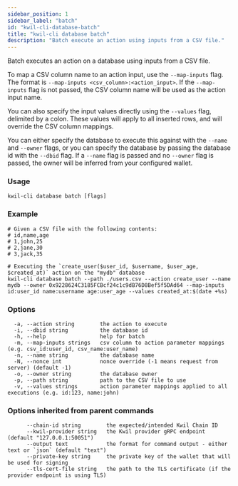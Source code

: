 ```yaml
---
sidebar_position: 1
sidebar_label: "batch"
id: "kwil-cli-database-batch"
title: "kwil-cli database batch"
description: "Batch execute an action using inputs from a CSV file."
---
```


Batch executes an action on a database using inputs from a CSV file.

To map a CSV column name to an action input, use the `--map-inputs` flag.
The format is `--map-inputs <csv_column>:<action_input>`.  If the `--map-inputs` flag is not passed,
the CSV column name will be used as the action input name.
	
You can also specify the input values directly using the `--values` flag, delimited by a colon.
These values will apply to all inserted rows, and will override the CSV column mappings.

You can either specify the database to execute this against with the `--name` and `--owner` 
flags, or you can specify the database by passing the database id with the `--dbid` flag.  If a `--name`
flag is passed and no `--owner` flag is passed, the owner will be inferred from your configured wallet.

### Usage

```
kwil-cli database batch [flags]
```

### Example

```
# Given a CSV file with the following contents:
# id,name,age
# 1,john,25
# 2,jane,30
# 3,jack,35

# Executing the `create_user($user_id, $username, $user_age, $created_at)` action on the "mydb" database
kwil-cli database batch --path ./users.csv --action create_user --name mydb --owner 0x9228624C3185FCBcf24c1c9dB76D8Bef5f5DAd64 --map-inputs id:user_id name:username age:user_age --values created_at:$(date +%s)
```

### Options

```
  -a, --action string        the action to execute
  -i, --dbid string          the database id
  -h, --help                 help for batch
  -m, --map-inputs strings   csv column to action parameter mappings (e.g. csv_id:user_id, csv_name:user_name)
  -n, --name string          the database name
  -N, --nonce int            nonce override (-1 means request from server) (default -1)
  -o, --owner string         the database owner
  -p, --path string          path to the CSV file to use
  -v, --values strings       action parameter mappings applied to all executions (e.g. id:123, name:john)
```

### Options inherited from parent commands

```
      --chain-id string        the expected/intended Kwil Chain ID
      --kwil-provider string   the Kwil provider gRPC endpoint (default "127.0.0.1:50051")
      --output text            the format for command output - either text or `json` (default "text")
      --private-key string     the private key of the wallet that will be used for signing
      --tls-cert-file string   the path to the TLS certificate (if the provider endpoint is using TLS)
```

